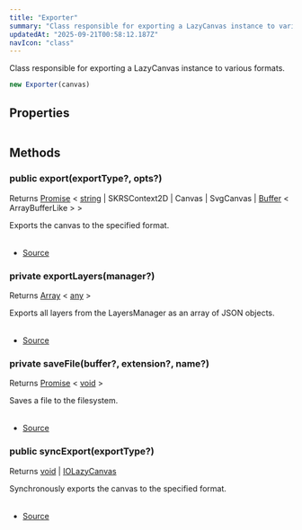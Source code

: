 ```yaml
---
title: "Exporter"
summary: "Class responsible for exporting a LazyCanvas instance to various formats."
updatedAt: "2025-09-21T00:58:12.187Z"
navIcon: "class"
---
```





Class responsible for exporting a LazyCanvas instance to various formats.



```typescript
new Exporter(canvas)
```
<Table data={{ headers: [{"content":"Parameter","key":"parameter","sortable":true},{"content":"Type","key":"type","sortable":true},{"content":"Optional","key":"optional","sortable":true},{"content":"Description","key":"description"}], rows: [["canvas","[LazyCanvas](/LazyCanvas/Classes/General/LazyCanvas)","No","{LazyCanvas} - The LazyCanvas instance to be exported."]] }} />


## Properties
<Table data={{ headers: [{"content":"Name","key":"name","sortable":true},{"content":"Access Modifier","key":"access","sortable":true},{"content":"Type","key":"type","sortable":true},{"content":"Description","key":"desc"}], rows: [["canvas","public ","[any](https://developer.mozilla.org/en-US/docs/Web/JavaScript/Reference/Global_Objects/Object)","The LazyCanvas instance to be exported."]] }} />

## Methods

### public export(exportType?, opts?)
Returns [Promise](https://developer.mozilla.org/en-US/docs/Web/JavaScript/Reference/Global_Objects/Promise) \< [string](https://developer.mozilla.org/en-US/docs/Web/JavaScript/Reference/Global_Objects/String) | SKRSContext2D | Canvas | SvgCanvas | [Buffer](https://nodejs.org/dist/latest/docs/api/buffer.html#buffer_class_buffer) \< ArrayBufferLike \> \>

Exports the canvas to the specified format.



<Table data={{ headers: [{"content":"Parameter","key":"parameter","sortable":true},{"content":"Type","key":"type","sortable":true},{"content":"Optional","key":"optional","sortable":true},{"content":"Description","key":"description"}], rows: [["exportType","[AnyExport](/LazyCanvas/types/AnyExport)","Yes","The type of export (e.g., \"png\", \"json\")."],["opts","\\{\n  name:   [string](https://developer.mozilla.org/en-US/docs/Web/JavaScript/Reference/Global_Objects/String) ;\n   saveAsFile :   [boolean](https://developer.mozilla.org/en-US/docs/Web/JavaScript/Reference/Global_Objects/Boolean) ; \n}","Yes","Optional settings."]] }} />



- [Source](https://github.com/NMMTY/LazyCanvas/blob/1d5786684b8ca8d543a4533b2b64f8d093b1e426/packages/lazycanvas/src/structures/helpers/Exporter.ts#L63)

### private exportLayers(manager?)
Returns [Array](https://developer.mozilla.org/en-US/docs/Web/JavaScript/Reference/Global_Objects/Array) \< [any](https://developer.mozilla.org/en-US/docs/Web/JavaScript/Reference/Global_Objects/Object) \>

Exports all layers from the LayersManager as an array of JSON objects.



<Table data={{ headers: [{"content":"Parameter","key":"parameter","sortable":true},{"content":"Type","key":"type","sortable":true},{"content":"Optional","key":"optional","sortable":true},{"content":"Description","key":"description"}], rows: [["manager","[LayersManager](/LazyCanvas/Classes/General/LayersManager)","Yes","The LayersManager instance."]] }} />



- [Source](https://github.com/NMMTY/LazyCanvas/blob/1d5786684b8ca8d543a4533b2b64f8d093b1e426/packages/lazycanvas/src/structures/helpers/Exporter.ts#L46)

### private saveFile(buffer?, extension?, name?)
Returns [Promise](https://developer.mozilla.org/en-US/docs/Web/JavaScript/Reference/Global_Objects/Promise) \< [void](https://developer.mozilla.org/en-US/docs/Web/JavaScript/Reference/Global_Objects/undefined) \>

Saves a file to the filesystem.



<Table data={{ headers: [{"content":"Parameter","key":"parameter","sortable":true},{"content":"Type","key":"type","sortable":true},{"content":"Optional","key":"optional","sortable":true},{"content":"Description","key":"description"}], rows: [["buffer","[any](https://developer.mozilla.org/en-US/docs/Web/JavaScript/Reference/Global_Objects/Object)","Yes","The data to be saved."],["extension","[Extensions](/LazyCanvas/types/Extensions)","Yes","The file extension."],["name","[string](https://developer.mozilla.org/en-US/docs/Web/JavaScript/Reference/Global_Objects/String)","Yes","The name of the file (optional)."]] }} />



- [Source](https://github.com/NMMTY/LazyCanvas/blob/1d5786684b8ca8d543a4533b2b64f8d093b1e426/packages/lazycanvas/src/structures/helpers/Exporter.ts#L34)

### public syncExport(exportType?)
Returns [void](https://developer.mozilla.org/en-US/docs/Web/JavaScript/Reference/Global_Objects/undefined) | [IOLazyCanvas](/LazyCanvas/interfaces/IOLazyCanvas)

Synchronously exports the canvas to the specified format.



<Table data={{ headers: [{"content":"Parameter","key":"parameter","sortable":true},{"content":"Type","key":"type","sortable":true},{"content":"Optional","key":"optional","sortable":true},{"content":"Description","key":"description"}], rows: [["exportType","[AnyExport](/LazyCanvas/types/AnyExport)","Yes","The type of export (e.g., \"json\")."]] }} />



- [Source](https://github.com/NMMTY/LazyCanvas/blob/1d5786684b8ca8d543a4533b2b64f8d093b1e426/packages/lazycanvas/src/structures/helpers/Exporter.ts#L145)
